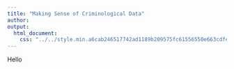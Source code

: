```yaml
---
title: "Making Sense of Criminological Data"
author: 
output:
  html_document:
    css: "../../style.min.a6cab246517742ad1189b209575fc61556550e663cdfe02a0aab0632b39e978b.css"
---
```


Hello